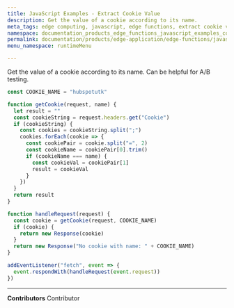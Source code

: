 ```yaml
---
title: JavaScript Examples - Extract Cookie Value
description: Get the value of a cookie according to its name.
meta_tags: edge computing, javascript, edge functions, extract cookie value
namespace: documentation_products_edge_functions_javascript_examples_cookie_value
permalink: documentation/products/edge-application/edge-functions/javascript-examples/cookie-value
menu_namespace: runtimeMenu

---
```


Get the value of a cookie according to its name. Can be helpful for A/B testing.

```js
const COOKIE_NAME = "hubspotutk"

function getCookie(request, name) {
  let result = ""
  const cookieString = request.headers.get("Cookie")
  if (cookieString) {
    const cookies = cookieString.split(";")
    cookies.forEach(cookie => {
      const cookiePair = cookie.split("=", 2)
      const cookieName = cookiePair[0].trim()
      if (cookieName === name) {
        const cookieVal = cookiePair[1]
        result = cookieVal
      }
    })
  }
  return result
}

function handleRequest(request) {
  const cookie = getCookie(request, COOKIE_NAME)
  if (cookie) {
    return new Response(cookie)
  }
  return new Response("No cookie with name: " + COOKIE_NAME)
}

addEventListener("fetch", event => {
  event.respondWith(handleRequest(event.request))
})
```



---


**Contributors** <ContributorList>Contributor</ContributorList>
